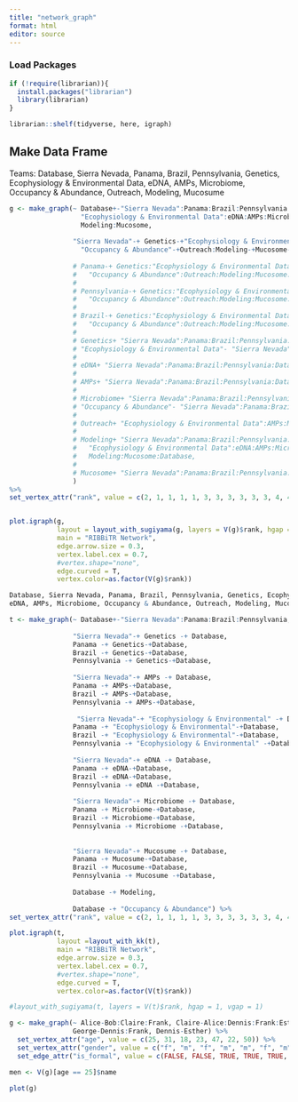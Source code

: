 ```yaml
---
title: "network_graph"
format: html
editor: source
---
```


### Load Packages
```r
if (!require(librarian)){
  install.packages("librarian")
  library(librarian)
}

librarian::shelf(tidyverse, here, igraph)
```

## Make Data Frame
Teams: Database, Sierra Nevada, Panama, Brazil, Pennsylvania, Genetics, Ecophysiology & Environmental Data, 
eDNA, AMPs, Microbiome, Occupancy & Abundance, Outreach, Modeling, Mucosume
```r

g <- make_graph(~ Database+-"Sierra Nevada":Panama:Brazil:Pennsylvania:Genetics:
                  "Ecophysiology & Environmental Data":eDNA:AMPs:Microbiome:"Occupancy & Abundance":Outreach:
                  Modeling:Mucosome,
                
                "Sierra Nevada"-+ Genetics-+"Ecophysiology & Environmental Data"-+eDNA-+AMPs-+Microbiome-+
                  "Occupancy & Abundance"-+Outreach:Modeling-+Mucosome-+Database,
                
                # Panama-+ Genetics:"Ecophysiology & Environmental Data":eDNA:AMPs:Microbiome:
                #   "Occupancy & Abundance":Outreach:Modeling:Mucosome:Database,
                # 
                # Pennsylvania-+ Genetics:"Ecophysiology & Environmental Data":eDNA:AMPs:Microbiome:
                #   "Occupancy & Abundance":Outreach:Modeling:Mucosome:Database,
                # 
                # Brazil-+ Genetics:"Ecophysiology & Environmental Data":eDNA:AMPs:Microbiome:
                #   "Occupancy & Abundance":Outreach:Modeling:Mucosome:Database,
                # 
                # Genetics+ "Sierra Nevada":Panama:Brazil:Pennsylvania:Database,
                # "Ecophysiology & Environmental Data"- "Sierra Nevada":Panama:Brazil:Pennsylvania:Database,
                # 
                # eDNA+ "Sierra Nevada":Panama:Brazil:Pennsylvania:Database,
                # 
                # AMPs+ "Sierra Nevada":Panama:Brazil:Pennsylvania:Database,
                # 
                # Microbiome+ "Sierra Nevada":Panama:Brazil:Pennsylvania:Database,
                # "Occupancy & Abundance"- "Sierra Nevada":Panama:Brazil:Pennsylvania:Database,
                # 
                # Outreach+ "Ecophysiology & Environmental Data":AMPs:Microbiome:Mucosome:Database,
                # 
                # Modeling+ "Sierra Nevada":Panama:Brazil:Pennsylvania:Genetics:
                #   "Ecophysiology & Environmental Data":eDNA:AMPs:Microbiome:"Occupancy & Abundance":
                #   Modeling:Mucosome:Database,
                # 
                # Mucosome+ "Sierra Nevada":Panama:Brazil:Pennsylvania:Database
                ) 
%>%
set_vertex_attr("rank", value = c(2, 1, 1, 1, 1, 3, 3, 3, 3, 3, 3, 4, 4, 3))


plot.igraph(g, 
            layout = layout_with_sugiyama(g, layers = V(g)$rank, hgap = 0.5, vgap = 0.1), 
            main = "RIBBiTR Network",
            edge.arrow.size = 0.3,
            vertex.label.cex = 0.7, 
            #vertex.shape="none",
            edge.curved = T,
            vertex.color=as.factor(V(g)$rank))

Database, Sierra Nevada, Panama, Brazil, Pennsylvania, Genetics, Ecophysiology & Environmental Data, 
eDNA, AMPs, Microbiome, Occupancy & Abundance, Outreach, Modeling, Mucosume

t <- make_graph(~ Database+-"Sierra Nevada":Panama:Brazil:Pennsylvania,
                
                "Sierra Nevada"-+ Genetics -+ Database,
                Panama -+ Genetics-+Database,
                Brazil -+ Genetics-+Database,
                Pennsylvania -+ Genetics-+Database,
                
                "Sierra Nevada"-+ AMPs -+ Database,
                Panama -+ AMPs-+Database,
                Brazil -+ AMPs-+Database,
                Pennsylvania -+ AMPs-+Database,
                
                 "Sierra Nevada"-+ "Ecophysiology & Environmental" -+ Database,
                Panama -+ "Ecophysiology & Environmental"-+Database,
                Brazil -+ "Ecophysiology & Environmental"-+Database,
                Pennsylvania -+ "Ecophysiology & Environmental" -+Database,
                
                "Sierra Nevada"-+ eDNA -+ Database,
                Panama -+ eDNA-+Database,
                Brazil -+ eDNA-+Database,
                Pennsylvania -+ eDNA -+Database,
                
                "Sierra Nevada"-+ Microbiome -+ Database,
                Panama -+ Microbiome-+Database,
                Brazil -+ Microbiome-+Database,
                Pennsylvania -+ Microbiome -+Database,
                
                
                "Sierra Nevada"-+ Mucosume -+ Database,
                Panama -+ Mucosume-+Database,
                Brazil -+ Mucosume-+Database,
                Pennsylvania -+ Mucosume -+Database,
                
                Database -+ Modeling,
                
                Database -+ "Occupancy & Abundance") %>%
set_vertex_attr("rank", value = c(2, 1, 1, 1, 1, 3, 3, 3, 3, 3, 3, 4, 4))

plot.igraph(t, 
            layout =layout_with_kk(t),
            main = "RIBBiTR Network",
            edge.arrow.size = 0.3,
            vertex.label.cex = 0.7, 
            #vertex.shape="none",
            edge.curved = T,
            vertex.color=as.factor(V(t)$rank))

#layout_with_sugiyama(t, layers = V(t)$rank, hgap = 1, vgap = 1)

```

```r

g <- make_graph(~ Alice-Bob:Claire:Frank, Claire-Alice:Dennis:Frank:Esther,
                George-Dennis:Frank, Dennis-Esther) %>%
  set_vertex_attr("age", value = c(25, 31, 18, 23, 47, 22, 50)) %>%
  set_vertex_attr("gender", value = c("f", "m", "f", "m", "m", "f", "m")) %>%
  set_edge_attr("is_formal", value = c(FALSE, FALSE, TRUE, TRUE, TRUE, FALSE, TRUE, FALSE, FALSE))

men <- V(g)[age == 25]$name

plot(g)
```

